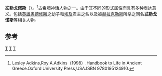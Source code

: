 {{expand|time=2013-10-17T08:29:58+00:00}}
{{refimprove|time=2013-10-17T08:29:58+00:00}}
{{Infobox deity|type=Greek
| image =Die Ermordung des Ulisses, Benoît de Sainte-Maure.jpg
| caption =忒勒戈诺斯被杀
| name = 忒勒戈诺斯
| father =[[奥德修斯|奥德修斯]]
|mother=[[喀耳刻|喀耳刻]]或[[卡吕普索|卡吕普索]]
|siblings=[[拉提努斯|拉提努斯]]、Agrius、Nausithous、卡西福涅<br>异母：[[忒勒玛科斯|忒勒玛科斯]]
|consorts=[[佩涅洛佩|佩涅洛佩]]|children={{le|伊塔卢斯|Italus}}}}
'''忒勒戈诺斯'''（{{lang-en|Telegonus}}）。<ref>Lesley Adkins,Roy A.Adkins（1998）.Handbook to Life in Ancient Greece.Oxford University Press,USA.ISBN 9780195124910.</ref>[[古希腊神话|古希腊神话]]人物之一。由于其不同的形式属性而具有多种表达意义。包括[[英雄|英雄]][[奥德修斯|奥德修斯]]之幼子和[[埃及|埃及]]君主之名以及被[[赫拉克勒斯|赫拉克勒斯]]所杀之同名'''忒勒戈诺斯'''等相关人物。

== 参考 ==
{{reflist}}

{{Authority control}}

[[Category:古希腊文学|T]]
[[Category:希臘神話人物|T]]
[[Category:被處決者|T]]